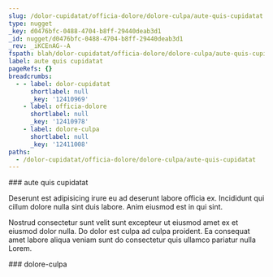 ```yaml
---
slug: /dolor-cupidatat/officia-dolore/dolore-culpa/aute-quis-cupidatat
type: nugget
_key: d0476bfc-0488-4704-b8ff-29440deab3d1
_id: nugget/d0476bfc-0488-4704-b8ff-29440deab3d1
_rev: _iKCEnAG--A
fspath: blah/dolor-cupidatat/officia-dolore/dolore-culpa/aute-quis-cupidatat.md
label: aute quis cupidatat
pageRefs: {}
breadcrumbs:
  - - label: dolor-cupidatat
      shortlabel: null
      _key: '12410969'
    - label: officia-dolore
      shortlabel: null
      _key: '12410978'
    - label: dolore-culpa
      shortlabel: null
      _key: '12411008'
paths:
  - /dolor-cupidatat/officia-dolore/dolore-culpa/aute-quis-cupidatat
---
```


<NuggetArea>
<Nugget slug="/dolor-cupidatat/officia-dolore/dolore-culpa/aute-quis-cupidatat" type="nugget" _key="d0476bfc-0488-4704-b8ff-29440deab3d1" _id="nugget/d0476bfc-0488-4704-b8ff-29440deab3d1" _rev="_iKCEnAG--A" fspath="blah/dolor-cupidatat/officia-dolore/dolore-culpa/aute-quis-cupidatat.md" label="aute quis cupidatat" paths="/dolor-cupidatat/officia-dolore/dolore-culpa/aute-quis-cupidatat">
<NuggetBody>
### aute quis cupidatat

Deserunt est adipisicing irure eu ad deserunt labore officia ex. Incididunt qui cillum dolore nulla sint duis labore. Anim eiusmod est in qui sint.

Nostrud consectetur sunt velit sunt excepteur ut eiusmod amet ex et eiusmod dolor nulla. Do dolor est culpa ad culpa proident. Ea consequat amet labore aliqua veniam sunt do consectetur quis ullamco pariatur nulla Lorem.

</NuggetBody>
<Breadcrumbs>
<Crumbs>
<Crumb _key="12410969" label="dolor-cupidatat" /><Crumb _key="12410978" label="officia-dolore" /><Crumb _key="12411008" label="dolore-culpa" />
</Crumbs>
</Breadcrumbs>
</Nugget>

<NuggetsInbound>
</NuggetsInbound>
<NuggetsOutbound>
</NuggetsOutbound>
</NuggetArea>
<PassagesInbound>
<Passage direction="inbound" type="passage" _key="12411008" _id="passage/12411008" _rev="_iKCEnAG--_" label="dolore-culpa" passage="dolore-culpa" fspath="blah/dolor-cupidatat/officia-dolore/dolore-culpa" paths="/dolor-cupidatat/officia-dolore/dolore-culpa" slug="/dolor-cupidatat/officia-dolore/dolore-culpa">
<NuggetBody>
### dolore-culpa

</NuggetBody>
<Breadcrumbs>
<Crumbs>
<Crumb _key="12410969" label="dolor-cupidatat" /><Crumb _key="12410978" label="officia-dolore" />
</Crumbs>
</Breadcrumbs>
</Passage>

</PassagesInbound>
<PassagesOutbound>
</PassagesOutbound>